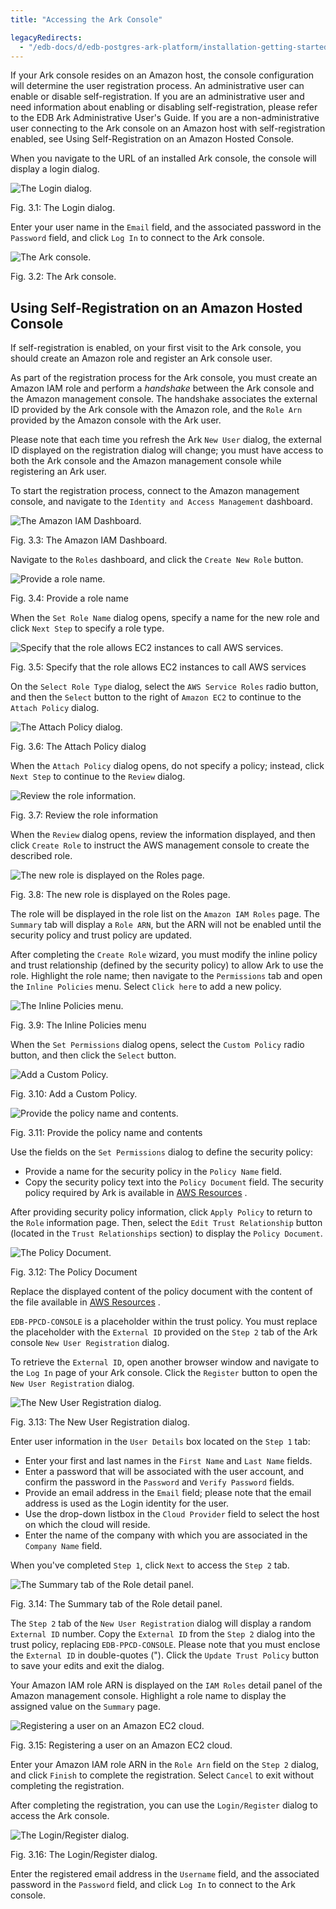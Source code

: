```yaml
---
title: "Accessing the Ark Console"

legacyRedirects:
  - "/edb-docs/d/edb-postgres-ark-platform/installation-getting-started/getting-started-guide/3.5/accessing_ark_console.html"
---
```


<div id="accessing_ark_console" class="registered_link"></div>

If your Ark console resides on an Amazon host, the console configuration will determine the user registration process. An administrative user can enable or disable self-registration. If you are an administrative user and need information about enabling or disabling self-registration, please refer to the EDB Ark Administrative User's Guide. If you are a non-administrative user connecting to the Ark console on an Amazon host with self-registration enabled, see Using Self-Registration on an Amazon Hosted Console.

When you navigate to the URL of an installed Ark console, the console will display a login dialog.

![*The Login dialog.*](images/accessing_ark_console.png)

Fig. 3.1: The Login dialog.

Enter your user name in the `Email` field, and the associated password in the `Password` field, and click `Log In` to connect to the Ark console.

![*The Ark console.*](images/accessing_ark_console_dashboard.png)

Fig. 3.2: The Ark console.

<div id="self_registration" class="registered_link"></div>

## Using Self-Registration on an Amazon Hosted Console

If self-registration is enabled, on your first visit to the Ark console, you should create an Amazon role and register an Ark console user.

As part of the registration process for the Ark console, you must create an Amazon IAM role and perform a *handshake* between the Ark console and the Amazon management console. The handshake associates the external ID provided by the Ark console with the Amazon role, and the `Role Arn` provided by the Amazon console with the Ark user.

Please note that each time you refresh the Ark `New User` dialog, the external ID displayed on the registration dialog will change; you must have access to both the Ark console and the Amazon management console while registering an Ark user.

To start the registration process, connect to the Amazon management console, and navigate to the `Identity and Access Management` dashboard.

![*The Amazon IAM Dashboard.*](images/self_reg_welcome.png)

Fig. 3.3: The Amazon IAM Dashboard.

Navigate to the `Roles` dashboard, and click the `Create New Role` button.

![*Provide a role name.*](images/self_reg_set_role_name.png)

Fig. 3.4: Provide a role name

When the `Set Role Name` dialog opens, specify a name for the new role and click `Next Step` to specify a role type.

![*Specify that the role allows EC2 instances to call AWS services.*](images/self_reg_role_type.png)

Fig. 3.5: Specify that the role allows EC2 instances to call AWS services

On the `Select Role Type` dialog, select the `AWS Service Roles` radio button, and then the `Select` button to the right of `Amazon EC2` to continue to the `Attach Policy` dialog.

![*The Attach Policy dialog.*](images/self_reg_attach_policy.png)

Fig. 3.6: The Attach Policy dialog

When the `Attach Policy` dialog opens, do not specify a policy; instead, click `Next Step` to continue to the `Review` dialog.

![*Review the role information.*](images/self_reg_review.png)

Fig. 3.7: Review the role information

When the `Review` dialog opens, review the information displayed, and then click `Create Role` to instruct the AWS management console to create the described role.

![*The new role is displayed on the Roles page.*](images/self_reg_create_role.png)

Fig. 3.8: The new role is displayed on the Roles page.

The role will be displayed in the role list on the `Amazon IAM Roles` page. The `Summary` tab will display a `Role ARN`, but the ARN will not be enabled until the security policy and trust policy are updated.

After completing the `Create Role` wizard, you must modify the inline policy and trust relationship (defined by the security policy) to allow Ark to use the role. Highlight the role name; then navigate to the `Permissions` tab and open the `Inline Policies` menu. Select `Click here` to add a new policy.

![*The Inline Policies menu.*](images/self_reg_inline_policy.png)

Fig. 3.9: The Inline Policies menu

When the `Set Permissions` dialog opens, select the `Custom Policy` radio button, and then click the `Select` button.

![*Add a Custom Policy.*](images/self_reg_set_permissions.png)

Fig. 3.10: Add a Custom Policy.

![*Provide the policy name and contents.*](images/self_reg_custom_policy.png)

Fig. 3.11: Provide the policy name and contents

Use the fields on the `Set Permissions` dialog to define the security policy:

-   Provide a name for the security policy in the `Policy Name` field.
-   Copy the security policy text into the `Policy Document` field. The security policy required by Ark is available in [AWS
    Resources](15_aws_policies/#aws_policies) .

After providing security policy information, click `Apply Policy` to return to the `Role` information page. Then, select the `Edit Trust Relationship` button (located in the `Trust Relationships` section) to display the `Policy Document`.

![*The Policy Document.*](images/self_reg_edit_trust_rel.png)

Fig. 3.12: The Policy Document

Replace the displayed content of the policy document with the content of the file available in [AWS Resources](15_aws_policies/#aws_policies) .

`EDB-PPCD-CONSOLE` is a placeholder within the trust policy. You must replace the placeholder with the `External ID` provided on the `Step 2` tab of the Ark console `New User Registration` dialog.

To retrieve the `External ID`, open another browser window and navigate to the `Log In` page of your Ark console. Click the `Register` button to open the `New User Registration` dialog.

![*The New User Registration dialog.*](images/self_reg_reg_dialog.png)

Fig. 3.13: The New User Registration dialog.

Enter user information in the `User Details` box located on the `Step 1` tab:

-   Enter your first and last names in the `First Name` and `Last Name` fields.
-   Enter a password that will be associated with the user account, and confirm the password in the `Password` and `Verify Password` fields.
-   Provide an email address in the `Email` field; please note that the email address is used as the Login identity for the user.
-   Use the drop-down listbox in the `Cloud Provider` field to select the host on which the cloud will reside.
-   Enter the name of the company with which you are associated in the `Company Name` field.

When you've completed `Step 1`, click `Next` to access the `Step 2` tab.

![*The Summary tab of the Role detail panel.*](images/self_reg_role_detail.png)

Fig. 3.14: The Summary tab of the Role detail panel.

The `Step 2` tab of the `New User Registration` dialog will display a random `External ID` number. Copy the `External ID` from the `Step 2` dialog into the trust policy, replacing `EDB-PPCD-CONSOLE`. Please note that you must enclose the `External ID` in double-quotes ("). Click the `Update Trust Policy` button to save your edits and exit the dialog.

Your Amazon IAM role ARN is displayed on the `IAM Roles` detail panel of the Amazon management console. Highlight a role name to display the assigned value on the `Summary` page.

![*Registering a user on an Amazon EC2 cloud.*](images/self_reg_step_two.png)

Fig. 3.15: Registering a user on an Amazon EC2 cloud.

Enter your Amazon IAM role ARN in the `Role Arn` field on the `Step 2` dialog, and click `Finish` to complete the registration. Select `Cancel` to exit without completing the registration.

After completing the registration, you can use the `Login/Register` dialog to access the Ark console.

![*The Login/Register dialog.*](images/accessing_ark_console.png)

Fig. 3.16: The Login/Register dialog.

Enter the registered email address in the `Username` field, and the associated password in the `Password` field, and click `Log In` to connect to the Ark console.
